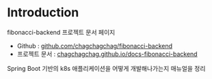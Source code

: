 # Introduction
fibonacci-backend 프로젝트 문서 페이지
- Github : [github.com/chagchagchag/fibonacci-backend](https://github.com/chagchagchag/fibonacci-backend)
- 프로젝트 문서 : [chagchagchag.github.io/docs-fibonacci-backend](https://chagchagchag.github.io/docs-fibonacci-backend)

Spring Boot 기반의 k8s 애플리케이션을 어떻게 개발해나가는지 매뉴얼을 정리

